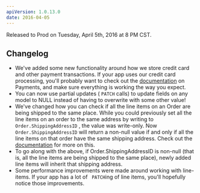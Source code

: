 ```yaml
---
apiVersion: 1.0.13.0
date: 2016-04-05
---
```


Released to Prod on Tuesday, April 5th, 2016 at 8 PM CST.

## Changelog
- We've added some new functionality around how we store credit card and other payment transactions. If your app uses our credit card processing, you'll probably want to check out the [documentation](https://devcenter.ordercloud.io/docs#Payments) on Payments, and make sure everything is working the way you expect.
- You can now use partial updates ( ```PATCH``` calls) to update fields on any model to NULL instead of having to overwrite with some other value!
- We've changed how you can check if all the line items on an Order are being shipped to the same place. While you could previously set all the line items on an order to the same address by writing to ``` Order.ShippingAddressID``` , the value was write-only. Now ``` Order.ShippingAddressID```  will return a non-null value if and only if all the line items on that order have the same shipping address. Check out the [documentation](https://devcenter.ordercloud.io/docs#Orders_Update) for more on this.
- To go along with the above, if Order.ShippingAddressID is non-null (that is, all the line items are being shipped to the same place), newly added line items will inherit that shipping address. 
- Some performance improvements were made around working with line-items. If your app has a lot of ``` PATCH```ing  of line items, you'll hopefully notice those improvements.
